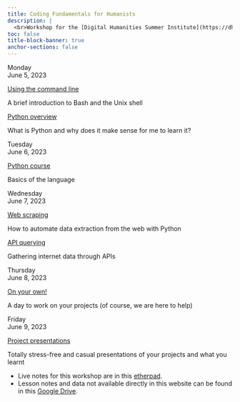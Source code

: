 ```yaml
---
title: Coding Fundamentals for Humanists
description: |
  <br>Workshop for the [Digital Humanities Summer Institute](https://dhsi.org/) (DHSI) 2023
toc: false
title-block-banner: true
anchor-sections: false
---
```


:::{layout="[[2.1, 5, 5], [2.1, 10], [2.1, 5, 5], [2.1, 10], [2.1, 10]]"}

:::{.card-body}

:::{.date}

Monday<br>June 5, 2023

:::

:::

:::{.card .mb-3}

:::{.card-body}

[Using the command line](/monday_bash/index.qmd){.card-title .stretched-link}

[A brief introduction to Bash and the Unix shell]{.text-muted}

:::

:::

:::{.card .mb-3}

:::{.card-body}

[Python overview](/monday_python/index.qmd){.card-title .stretched-link}

[What is Python and why does it make sense for me to learn it?]{.text-muted}

:::

:::

:::{.card-body}

:::{.date}

Tuesday<br>June 6, 2023

:::

:::

:::{.card .mb-3}

:::{.card-body}

[Python course](/tuesday/index.qmd){.card-title .stretched-link}

[Basics of the language]{.text-muted}

:::

:::

:::{.card-body}

:::{.date}

Wednesday<br>June 7, 2023

:::

:::

:::{.card .mb-3}

:::{.card-body}

[Web scraping](/wednesday_scraping/index.qmd){.card-title .stretched-link}

[How to automate data extraction from the web with Python]{.text-muted}

:::

:::

:::{.card .mb-3}

:::{.card-body}

[API querying](/wednesday_api/index.qmd){.card-title .stretched-link}

[Gathering internet data through APIs]{.text-muted}

:::

:::

:::{.card-body}

:::{.date}

Thursday<br>June 8, 2023

:::

:::

:::{.card .mb-3}

:::{.card-body}

[On your own!](/thursday/index.qmd){.card-title .stretched-link}

[A day to work on your projects (of course, we are here to help)]{.text-muted}

:::

:::

:::{.card-body}

:::{.date}

Friday<br>June 9, 2023

:::

:::

:::{.card .mb-3}

:::{.card-body}

[Project presentations](/friday/index.qmd){.card-title .stretched-link}

[Totally stress-free and casual presentations of your projects and what you learnt]{.text-muted}

:::

:::

:::

:::{.info}

- Live notes for this workshop are in this [etherpad](https://etherpad.wikimedia.org/p/Wy2XcLdS9pgIkg-_p_ZZ).
- Lesson notes and data not available directly in this website can be found in this [Google Drive](https://drive.google.com/drive/folders/1h9fVy4EZkMQ0Y6C-70sN8-vjQyEKUYiI).

:::
